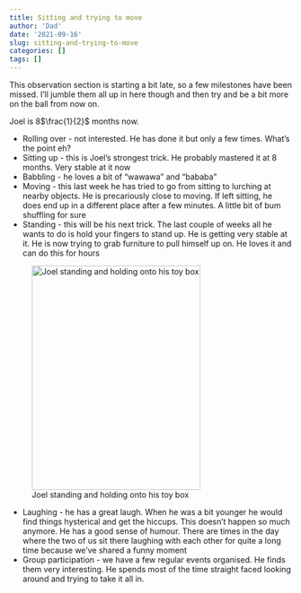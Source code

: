 ```yaml
---
title: Sitting and trying to move
author: 'Dad'
date: '2021-09-16'
slug: sitting-and-trying-to-move
categories: []
tags: []
---
```


This observation section is starting a bit late, so a few milestones have been missed. I'll jumble them all up in here though and then try and be a bit more on the ball from now on. 

Joel is 8$\frac{1}{2}$ months now. 

* Rolling over - not interested. He has done it but only a few times. What's the point eh?
* Sitting up - this is Joel's strongest trick. He probably mastered it at 8 months. Very stable at it now
* Babbling - he loves a bit of "wawawa" and "bababa"
* Moving - this last week he has tried to go from sitting to lurching at nearby objects. He is precariously close to moving. If left sitting, he does end up in a different place after a few minutes. A little bit of bum shuffling for sure
* Standing - this will be his next trick. The last couple of weeks all he wants to do is hold your fingers to stand up. He is getting very stable at it. He is now trying to grab furniture to pull himself up on. He loves it and can do this for hours 

![Joel standing and holding onto his toy box](images/joel standing.jpg){width=300px height=400px}

* Laughing - he has a great laugh. When he was a bit younger he would find things hysterical and get the hiccups. This doesn't happen so much anymore. He has a good sense of humour. There are times in the day where the two of us sit there laughing with each other for quite a long time because we've shared a funny moment
* Group participation - we have a few regular events organised. He finds them very interesting. He spends most of the time straight faced looking around and trying to take it all in. 
